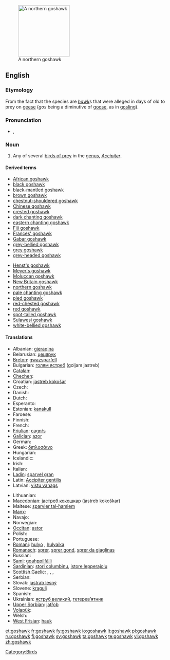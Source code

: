 {{wikipedia}}
[[Image:Northern_Goshawk_ad_M2.jpg|thumb|right|160px|A northern goshawk]]
==English==

===Etymology===
From the fact that the species are ''[[hawk]]''s that were alleged in days of old to prey on [[geese]] (''gos'' being a diminutive of [[goose]], as in [[gosling]]).

===Pronunciation===
* {{a|UK}} {{IPA|/ˈɡɒshɔːk/}}, {{SAMPA|/"gQshO:k/}}

===Noun===
{{en-noun}}

# Any of several [[bird of prey|birds of prey]] in the [[genus]], ''[[Accipiter]]''.

====Derived terms====
{{rel-top|terms derived from ''goshawk''}}
* [[African goshawk]]
* [[black goshawk]]
* [[black-mantled goshawk]]
* [[brown goshawk]]
* [[chestnut-shouldered goshawk]]
* [[Chinese goshawk]]
* [[crested goshawk]]
* [[dark chanting goshawk]]
* [[eastern chanting goshawk]]
* [[Fiji goshawk]]
* [[Frances' goshawk]]
* [[Gabar goshawk]]
* [[grey-bellied goshawk]]
* [[grey goshawk]]
* [[grey-headed goshawk]]
{{rel-mid}}
* [[Henst's goshawk]]
* [[Meyer's goshawk]]
* [[Moluccan goshawk]]
* [[New Britain goshawk]]
* [[northern goshawk]]
* [[pale chanting goshawk]]
* [[pied goshawk]]
* [[red-chested goshawk]]
* [[red goshawk]]
* [[spot-tailed goshawk]]
* [[Sulawesi goshawk]]
* [[white-bellied goshawk]]
{{rel-bottom}}

====Translations====
{{trans-top|bird of prey}}
* Albanian: [[gjeraqina]]
* Belarusian: [[цецярук]]
* [[Breton]]: [[gwazsparfell]]
* Bulgarian: [[голям ястреб]] (goljam jastreb)
* [[Catalan]]: {{t|ca|astor}}
* [[Chechen]]: {{tø|ce|куьйра}}
* Croatian: [[jastreb kokošar]]
* Czech: {{t-|cs|jestřáb}}
* Danish: {{t|da|duehøg}}
* Dutch: {{t+|nl|havik|m}}
* Esperanto: {{t-|eo|akcipitro|xs=Esperanto}}
* Estonian: [[kanakull]]
* Faroese: {{t|fo|høsnaheykur}}
* Finnish: {{t+|fi|kanahaukka}}
* French: {{t+|fr|autour|m}}
* [[Friulian]]: [[cagnŕs]]
* [[Galician]]: [[azor]]
* German: {{t+|de|Habicht|m}}
* Greek: [[διπλοσάινο]]
* Hungarian: {{t+|hu|héja}}
* Icelandic: {{t|is|gáshaukur}}
* Irish: {{t|ga|spioróg mhór|f}}
* Italian: {{t+|it|astore|m}}
* [[Ladin]]: [[sparvel gran]]
* Latin: [[Accipiter gentilis]]
* Latvian: [[vistu vanags]]
{{trans-mid}}
* Lithuanian: {{t+|lt|vištvanagis|xs=Lithuanian}}
* [[Macedonian]]: [[jастреб кокошкар]] (jastreb kokoškar)
* Maltese: [[sparvier tal-ħamiem]]
* [[Manx]]: {{t|gv|shawk ny sperriu|m}}
* Navajo: {{tø|nv|giníłbáhí}}
* Norwegian: {{t|no|hønsehauk}}
* [[Occitan]]: [[astor]]
* Polish: {{t+|pl|jastrząb|m}}
* Portuguese: {{t-|pt|açor|m}}
* [[Romani]]: [[hulyo]] {{m}}, [[hulyaika]] {{f}}
* [[Romansch]]: [[sprer]], [[sprer gond]], [[sprer da giaglinas]]
* Russian: {{t+|ru|тетеревятник|tr=teterevjatnik}}
* [[Sami]]: [[goahppilfálli]]
* [[Sardinian]]: [[stori columbinu]], [[istore lepperajolu]]
* [[Scottish Gaelic]]: {{t|gd|glas-sheabhag|f}}, {{t|gd|seabhag-riabhach|f}}, {{t|gd|seabhag-mhór|f}}, {{t|gd|gos-sheabhag|f}}
* Serbian: {{t|sr|jастреб кокошар}}
* Slovak: [[jastrab lesný]]
* Slovene: [[kragulj]]
* Spanish: {{t+|es|azor|m}}
* Ukrainian: [[яструб великий]], [[тетерев’ятник]]
* [[Upper Sorbian]]: [[jatřob]]
* [[Volapük]]: {{qualifier|male or female}} {{t|vo|gokahauk}}
* Welsh: {{t-|cy|gwalch marth|m|xs=Welsh}}
* [[West Frisian]]: [[hauk]]
{{trans-bottom}}

[[Category:Birds]]

[[et:goshawk]]
[[fr:goshawk]]
[[fy:goshawk]]
[[io:goshawk]]
[[lt:goshawk]]
[[pl:goshawk]]
[[ru:goshawk]]
[[fi:goshawk]]
[[sv:goshawk]]
[[ta:goshawk]]
[[te:goshawk]]
[[vi:goshawk]]
[[zh:goshawk]]